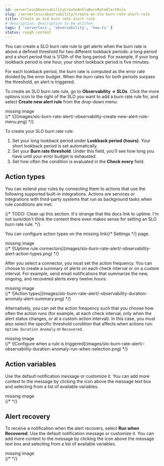 ```yaml
---
id: serverlessObservabilityCreateAnSloBurnRateAlertRule
slug: /serverless/observability/create-an-slo-burn-rate-alert-rule
title: Create an SLO burn rate alert rule
# description: Description to be written
tags: [ 'serverless', 'observability', 'how-to' ]
status: rough content
---
```




<RoughContent />

<div id="slo-burn-rate-alert"></div>

<DocCallOut template="beta" />
You can create a SLO burn rate rule to get alerts when the burn rate is above a defined threshold for two different lookback periods: a long period and a short period that is 1/12th of the long period. 
For example, if your long lookback period is one hour, your short lookback period is five minutes.

For each lookback period, the burn rate is computed as the error rate divided by the error budget. 
When the burn rates for both periods surpass the threshold, an alert is triggered.

To create an SLO burn rate rule, go to **Observability → SLOs**. Click the more options icon to the right of the SLO you want to add a burn rate rule for, and select **Create new alert rule** from the drop-down menu:

<div style={{ backgroundColor: "#F1F4FA", width: "100%", height: "250px", textAlign: "center", paddingTop: "110px", marginBottom: "20px" }}><DocIcon type="image" title="missing image"/> missing image</div>
{/* ![](images/slo-burn-rate-alert/-observability-create-new-alert-rule-menu.png) */}

To create your SLO burn rate rule:

1. Set your long lookback period under **Lookback period (hours)**. Your short lookback period is set automatically.
1. Set your **Burn rate threshold**. Under this field, you'll see how long you have until your error budget is exhausted.
1. Set how often the condition is evaluated in the **Check every** field.

<div id="action-types-slo"></div>

## Action types

You can extend your rules by connecting them to actions that use the following
supported built-in integrations. Actions are services or integrations with
third-party systems that run as background tasks when rule conditions are met.

{/* TODO: Clean up this section. It's strange that the docs link to uptime. I'm not sure/don't think the content there even makes sense for setting an SLO burn rate rule. */}

You can configure action types on the <DocBadge><DocIcon size="s" type="unlink" title="missing link"/> missing link</DocBadge>{/*  <DocLink id="enObservabilityConfigureUptimeSettings" section="configure-connectors">Settings</DocLink> */} page.

<div style={{ backgroundColor: "#F1F4FA", width: "100%", height: "250px", textAlign: "center", paddingTop: "110px", marginBottom: "20px" }}><DocIcon type="image" title="missing image"/> missing image</div>
{/* ![Uptime rule connectors](images/slo-burn-rate-alert/-observability-alert-action-types.png) */}

After you select a connector, you must set the action frequency. You can choose to create a summary of alerts on each check interval or on a custom interval. For example, send email notifications that summarize the new, ongoing, and recovered alerts every twelve hours:

<div style={{ backgroundColor: "#F1F4FA", width: "100%", height: "250px", textAlign: "center", paddingTop: "110px", marginBottom: "20px" }}><DocIcon type="image" title="missing image"/> missing image</div>
{/* ![Action types](images/slo-burn-rate-alert/-observability-duration-anomaly-alert-summary.png) */}

Alternatively, you can set the action frequency such that you choose how often the action runs (for example, at each check interval, only when the alert status changes, or at a custom action interval). In this case, you must also select the specific threshold condition that affects when actions run: `Uptime Duration Anomaly` or `Recovered`.

<div style={{ backgroundColor: "#F1F4FA", width: "100%", height: "250px", textAlign: "center", paddingTop: "110px", marginBottom: "20px" }}><DocIcon type="image" title="missing image"/> missing image</div>
{/* ![Configure when a rule is triggered](images/slo-burn-rate-alert/-observability-duration-anomaly-run-when-selection.png) */}

<div id="action-variables-slo"></div>

## Action variables

Use the default notification message or customize it.
You can add more context to the message by clicking the icon above the message text box
and selecting from a list of available variables.

<div style={{ backgroundColor: "#F1F4FA", width: "100%", height: "250px", textAlign: "center", paddingTop: "110px", marginBottom: "20px" }}><DocIcon type="image" title="missing image"/> missing image</div>
{/* <DocImage size="xl" url="images/slo-burn-rate-alert/-observability-duration-anomaly-alert-default-message.png" alt="Default notification message for Uptime duration anomaly rules with open 'Add variable' popup listing available action variables" /> */}

<div id="recovery-variables-slo"></div>

## Alert recovery

To receive a notification when the alert recovers, select **Run when Recovered**. Use the default notification message or customize it. You can add more context to the message by clicking the icon above the message text box and selecting from a list of available variables.

<div style={{ backgroundColor: "#F1F4FA", width: "100%", height: "250px", textAlign: "center", paddingTop: "110px", marginBottom: "20px" }}><DocIcon type="image" title="missing image"/> missing image</div>
{/* <DocImage size="xl" url="images/slo-burn-rate-alert/-observability-duration-anomaly-alert-recovery.png" alt="Default recovery message for Uptime duration anomaly rules with open 'Add variable' popup listing available action variables" /> */}

<Feedback slug="/serverless/observability/create-an-slo-burn-rate-alert-rule" filepath="docs/slos/create-an-slo-burn-rate-alert-rule.mdx" />
